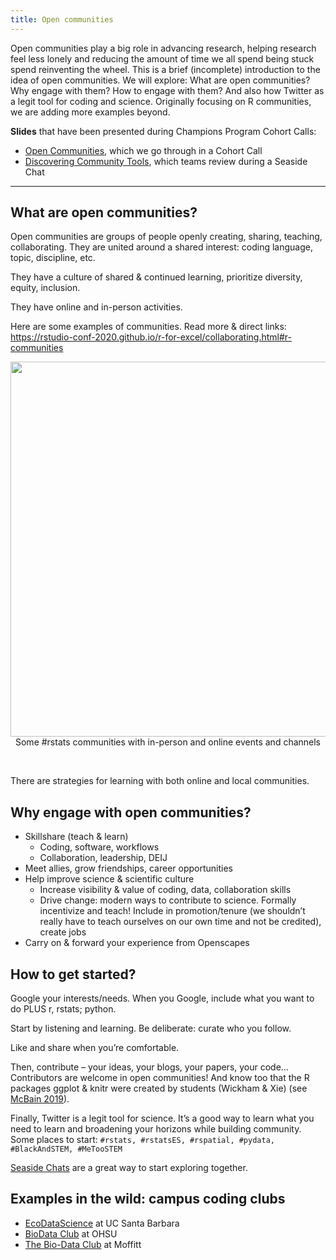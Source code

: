 ```yaml
---
title: Open communities
---
```


Open communities play a big role in advancing research, helping research feel less lonely and reducing the amount of time we all spend being stuck spend reinventing the wheel. This is a brief (incomplete) introduction to the idea of open communities. We will explore: What are open communities? Why engage with them? How to engage with them? And also how Twitter as a legit tool for coding and science.  Originally focusing on R communities, we are adding more examples beyond. 

**Slides** that have been presented during Champions Program Cohort Calls: 

- [Open Communities](https://docs.google.com/presentation/d/17HSNmBYvPw-7Prioys7WIhL9QGVb3s3bJCLaAJVaChc/edit?usp=sharing), which we go through in a Cohort Call
- [Discovering Community Tools](https://docs.google.com/presentation/d/1czvMz7a84jkaYDwHlG1cuKyf9B0mciQJVOFcc7hZtpU/edit?usp=sharing), which teams review during a Seaside Chat

---

## What are open communities? 

Open communities are groups of people openly creating, sharing, teaching, collaborating. They are united around a shared interest: coding language, topic, discipline, etc. 

They have a culture of shared & continued learning, prioritize diversity, equity, inclusion. 

They have online and in-person activities.


Here are some examples of communities. Read more & direct links: <https://rstudio-conf-2020.github.io/r-for-excel/collaborating.html#r-communities>

<center>
  <img src="img/rstats-communities.png" width="600px"></a>
   <figcaption>Some #rstats communities with in-person and online events and channels</figcaption>
</center>
<br>

There are strategies for learning with both online and local communities. 

## Why engage with open communities? 

- Skillshare (teach & learn) 
  - Coding, software, workflows
  - Collaboration, leadership, DEIJ
- Meet allies, grow friendships, career opportunities
- Help improve science & scientific culture 
  - Increase visibility & value of coding, data, collaboration skills
  - Drive change: modern ways to contribute to science. Formally incentivize and teach! Include in promotion/tenure (we shouldn’t really have to teach ourselves on our own time and not be credited), create jobs 
- Carry on & forward your experience from Openscapes

## How to get started? 

Google your interests/needs. When you Google, include what you want to do PLUS r, rstats; python. 

Start by listening and learning. Be deliberate: curate who you follow. 

Like and share when you’re comfortable. 

Then, contribute – your ideas, your blogs, your papers, your code… Contributors are welcome in open communities! And know too that the R packages ggplot & knitr were 
created by students (Wickham & Xie) (see [McBain 2019](https://resources.rstudio.com/rstudio-conf-2019/our-colour-of-magic-the-open-sourcery-of-fantastic-r-packages)). 

Finally, Twitter is a legit tool for science. It's a good way to learn what you need to learn and broadening your horizons while building community. Some places to start: `#rstats, #rstatsES, #rspatial, #pydata, #BlackAndSTEM, #MeTooSTEM`
 
[Seaside Chats](https://github.com/Openscapes/seaside-chats#seaside-chats) are a great way to start exploring together. 

## Examples in the wild: campus coding clubs

- [EcoDataScience](http://eco-data-science.github.io/) at UC Santa Barbara
- [BioData Club](https://biodata-club.github.io) at OHSU
- [The Bio-Data Club](https://www.biodataclub.org/) at Moffitt